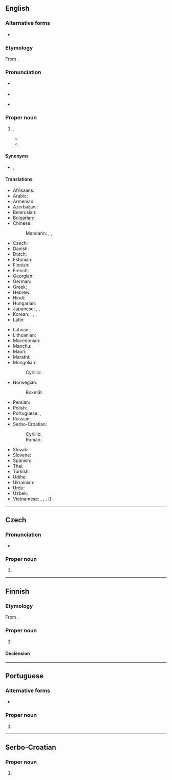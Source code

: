 ==English==
{{wikipedia}}
{{commonscat}}

===Alternative forms===
* {{alt|en|Vladivostock||obsolete}}

===Etymology===
From {{bor|en|ru|Владивосток}}.

===Pronunciation===
* {{a|UK}} {{IPA|en|/ˌvlædɪˈvɒstɒk/}}
* {{audio|en|LL-Q1860 (eng)-Vealhurl-Vladivostok.wav|Audio (Southern England)}}
* {{a|US}} {{IPA|en|/ˌvlædɪˈvɑstɑk/}}

===Proper noun===
{{en-proper noun}}

# {{place|en|city/and/seaport|r/Russian Far East|on the|sea/Sea of Japan|near [[North Korea]]|;|administrative centre|krai/Primorsky Krai}}.
#* {{quote-book
|en
|year=1957
|last=Chiang
|first=Chung-cheng (Kai-shek)
|authorlink=Chiang Kai-shek
|chapter=Beginnings
|title=Soviet Russia in China: A Summing-up at Seventy
|url=https://archive.org/details/sovietrussiainch009229mbp/
|location=[[New York]]
|publisher=Farrar, Straus and Cudahy
|LCCN=57010316
|OCLC=955026629
|page=39
|pageurl=https://archive.org/details/sovietrussiainch009229mbp/page/n50/
|text=Only after it was all over did I learn of their plan to seize me on board the ''Chungshan'' when I was to take it to go back to the Military Academy at Whampoa from Canton. They would then send me as a prisoner to Russia via '''Vladivostok''', thereby removing the major obstacle to their scheme of using the National Revolution as a medium for setting up a "dictatorship of the proletariat."}}
#* {{quote-book
|en
|url=https://archive.org/details/timetohealautobi00ford/
|year=1980
|last=Ford
|first=Gerald
|authorlink=Gerald Ford
|title=A Time to Heal
|location=[[New York]]
|publisher={{w|Berkley Books}}
|ISBN=0-425-04693-1
|OCLC=245909398
|OL=24222026M
|page=213
|pageurl=https://archive.org/details/timetohealautobi00ford/page/213/
|passage=Brezhnev shared my enthusiasm. Impulsively, after a late lunch, he invited me to accompany him on a tour of '''Vladivostok'''. We climbed into the back seat of a long black limousine and headed toward the city, thirteen miles away. The local commissar, a large, dark-complexioned man wearing a thick wool coat, sat in the jump seat in front of Brezhnev, and the interpreter, Victor Sukhodrev, sat in front of me. Our conversation was natural and uninhibited. How many people lived in '''Vladivostok'''? What was the main industry? And was it always this cold? Twenty minutes later, we drove down a steep hill, entered the city and swung around the main square. A small crowd was there, and even though it was dusk, they recognized the car and applauded. The city itself reminded me of San Francisco, and I wished that I'd had more time to explore the place. But it was starting to get dark and we headed back toward Okeanskaya.}}

====Synonyms====
* {{q|from [[Mandarin Chinese]]}} {{l|en|Haishenwai}}, {{l|en|Haishenwei}}

====Translations====
{{trans-top|seaport in Russia}}
* Afrikaans: {{t|af|Wladiwostok}}
* Arabic: {{t|ar|فْلَادِيفُوسْتُوك|f|tr=fladifustūk}}
* Armenian: {{t|hy|Վլադիվոստոկ}}
* Azerbaijani: {{t+|az|Vladivostok}}
* Belarusian: {{t|be|Уладзівасто́к|m}}
* Bulgarian: {{t|bg|Владивосто́к|m}}
* Chinese:
*: Mandarin: {{t+|cmn|符拉迪沃斯托克|tr=Fúlādíwòsītuōkè}}, {{t+|cmn|海參崴}}, {{t+|cmn|海参崴|tr=Hǎishēnwǎi}}
* Czech: {{t|cs|Vladivostok|m}}
* Danish: {{t|da|Vladivostok|n}}
* Dutch: {{t|nl|Vladivostok|n}}
* Estonian: {{t+|et|Vladivostok}}
* Finnish: {{t+|fi|Vladivostok}}
* French: {{t+|fr|Vladivostok|m}}
* Georgian: {{t|ka|ვლადივოსტოკი}}
* German: {{t+|de|Wladiwostok|n}}
* Greek: {{t+|el|Βλαδιβοστόκ}}
* Hebrew: {{t|he|ולדיווסטוק|f}}
* Hindi: {{t|hi|व्लादिवोस्तोक}}
* Hungarian: {{t+|hu|Vlagyivosztok}}
* Japanese: {{t|ja|ウラジオストク|tr=Urajiosutoku}}, {{qualifier|old}} {{t|ja|浦塩斯徳|tr=Urajiosutoku}}, {{qualifier|old or rare}} {{t|ja|浦塩|tr=Urajio}}
* Korean: {{t+|ko|^블라디보스토크}}, {{t|ko|^해삼위(海蔘威)}}, {{t|ko|^해삼시}}, {{t+|ko|^울라지보스또크}} {{qualifier|North Korea}}
* Latin: {{t|la|Vladivostokium|n}}
{{trans-mid}}
* Latvian: {{t|lv|Vladivostoka}}
* Lithuanian: {{t|lt|Vladivostokas|m}}
* Macedonian: {{t|mk|Владиво́сток|m}}
* Manchu: {{t|mnc|ᡥᠠᡳᡧᡝᠨᠸᡝᡳ}}
* Maori: {{t|mi|Paratipotoka}}
* Marathi: {{t|mr|व्लादिवोस्तोक|n}}
* Mongolian:
*: Cyrillic: {{t|mn|Владивосток}}
* Norwegian:
*: Bokmål: {{t|nb|Vladivostok|n}}
* Persian: {{t|fa|ولادی‌وستوک|tr=velâdi-vostok}}
* Polish: {{t+|pl|Władywostok|m}}
* Portuguese: {{t|pt|Vladivostok|f}}, {{t|pt|Vladivostoque|f}}
* Russian: {{t+|ru|Владивосто́к|m}}
* Serbo-Croatian:
*: Cyrillic: {{t|sh|Владивосток|m}}
*: Roman: {{t|sh|Vladivostok|m}}
* Slovak: {{t|sk|Vladivostok|m}}
* Slovene: {{t|sl|Vladivostok|m}}
* Spanish: {{t+|es|Vladivostok|m}}
* Thai: {{t|th|วลาดีวอสตอค|tr=wá-laa-dì-wo-sà-tók}}
* Turkish: {{t|tr|Vladivostok}}
* Udihe: {{t-needed|ude}}
* Ukrainian: {{t|uk|Владивосто́к|m}}
* Urdu: {{t|ur|ولادی وستوک|tr=vlādi vostok}}
* Uzbek: {{t|uz|Vladivostok}}
* Vietnamese: {{t|vi|Vladivostok}}, {{t|vi|Vla-đi-vô-xtốc}}, {{t|vi|Vờ-la-đi-vô-xơ-tốc}}, {{t|vi|Hải Sâm Uy}} ({{t|vi|海參崴}})
{{trans-bottom}}

----

==Czech==

===Pronunciation===
* {{cs-IPA}}

===Proper noun===
{{cs-proper noun|g=m}}

# {{place|cs|city/administrative center|krai/Primorsky Krai|c/Russia|t1=Vladivostok}}

----

==Finnish==

===Etymology===
From {{der|fi|ru|Владивосток}}.

===Proper noun===
{{fi-proper noun}}

# {{place|fi|city/administrative center|krai/Primorsky Krai|c/Russia|t1=Vladivostok}}

====Declension====
{{fi-place-cases|internal|Vladivostok|Vladivostokissa}}
{{fi-decl-risti|n=sg|Vladivostok|||a|i=0}}

----

==Portuguese==

===Alternative forms===
* {{alt|pt|Vladivostoque}}

===Proper noun===
{{pt-proper noun|f}}

# {{place|pt|city/administrative center|krai/Primorsky Krai|c/Russia|t1=Vladivostok}}

----

==Serbo-Croatian==
{{wikipedia|lang=sh}}

===Proper noun===
{{sh-proper noun|g=m}}

# {{place|sh|city/administrative center|krai/Primorsky Krai|c/Russia|t1=Vladivostok}}